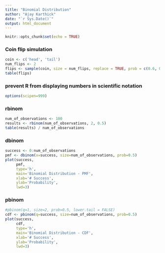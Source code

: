 ```yaml
---
title: "Binomial Distribution"
author: "Ajay Karthick"
date: "`r Sys.Date()`"
output: html_document
---
```


```r
knitr::opts_chunk$set(echo = TRUE)
```

### Coin flip simulation

```r
coin <- c('head', 'tail')
num_flips <- 2
flips <- sample(coin, size = num_flips, replace = TRUE, prob = c(0.6, 0.4))
table(flips)
```

### prevent R from displaying numbers in scientific notation 
```r
options(scipen=999)
```

### rbinom

```r
num_of_observations <- 100
results <- rbinom(num_of_observations, 2, 0.5)
table(results) / num_of_observations
```


### dbinom
```r
success <- 0:num_of_observations
pmf <- dbinom(x=success, size=num_of_observations, prob=0.5)
plot(success, 
     pmf,
     type='h',
     main='Binomial Distribution - PMF',
     xlab='# Success',
     ylab='Probability',
     lwd=3)
```

### pbinom
```r
#pbinom(q=1, size=2, prob=0.5, lower.tail = FALSE)
cdf <- pbinom(q=success, size=num_of_observations, prob=0.5)
plot(success, 
     cdf,
     type='h',
     main='Binomial Distribution - CDF',
     xlab='# Success',
     ylab='Probability',
     lwd=3)

```
